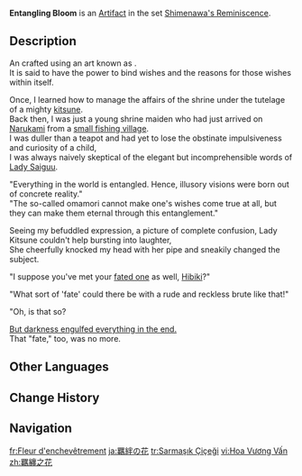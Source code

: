 {{Artifact Infobox
|image = Item Entangling Bloom.png
|set   = Shimenawa's Reminiscence
|piece = Flower of Life
}}
{{Description|A lovely amulet made from twisted paper cord. It is said to hold the power to make wishes come true.}}
'''Entangling Bloom''' is an [[Artifact]] in the set [[Shimenawa's Reminiscence]].

==Description==
An {{w|omamori}} crafted using an art known as {{w|Mizuhiki}}.<br>It is said to have the power to bind wishes and the reasons for those wishes within itself.

Once, I learned how to manage the affairs of the shrine under the tutelage of a mighty [[kitsune]].<br>Back then, I was just a young shrine maiden who had just arrived on [[Narukami Island|Narukami]] from a [[Koseki Village|small fishing village]].<br>I was duller than a teapot and had yet to lose the obstinate impulsiveness and curiosity of a child,<br>I was always naively skeptical of the elegant but incomprehensible words of [[Kitsune Saiguu|Lady Saiguu]].

"Everything in the world is entangled. Hence, illusory visions were born out of concrete reality."<br>"The so-called omamori cannot make one's wishes come true at all, but they can make them eternal through this entanglement."

Seeing my befuddled expression, a picture of complete confusion, Lady Kitsune couldn't help bursting into laughter,<br>She cheerfully knocked my head with her pipe and sneakily changed the subject.

"I suppose you've met your [[Takamine the Mistsplitter|fated one]] as well, [[Asase Hibiki|Hibiki]]?"

"What sort of 'fate' could there be with a rude and reckless brute like that!"

"Oh, is that so?

[[Cataclysm|But darkness engulfed everything in the end.]]<br>That "fate," too, was no more.

==Other Languages==
{{Other Languages
|en       = Entangling Bloom
|zhs      = 羁缠之花
|zhs_rm   = Jīchán zhī Huā
|zht      = 羈纏之花
|zht_rm   = Jīchán zhī Huā
|zh_tl    = Flower of Binding
|ja       = 羈絆の花
|ja_rm    = Kihan no Hana
|ja_tl    = Shackled Flower
|ko       = 속박의 꽃
|ko_rm    = Sokbak-ui Kkot
|ko_tl    = Flower of Restriction
|es       = Flor del Entrelazamiento
|es_tl    = Flower of Entanglement
|fr       = Fleur d'enchevêtrement
|fr_tl    = Flower of Entanglement
|ru       = Опутывающий цветок
|ru_tl    = Entangling Flower
|th       = Entangling Bloom
|vi       = Hoa Vương Vấn
|vi_tl    = 
|de       = Umschlingende Blume
|de_tl    = Entangling Flower
|id       = Entangling Bloom
|pt       = Flor Envolvente
|pt_tl    = 
|tr       = Sarmaşık Çiçeği
|tr_tl    = Creeper Flower
|it       = Fiore intrecciato
|it_tl    = Intertwined Bloom
}}

==Change History==
{{Change History|2.0}}

==Navigation==
{{Artifact Set Navbox|Shimenawa's Reminiscence}}

[[fr:Fleur d'enchevêtrement]]
[[ja:羈絆の花]]
[[tr:Sarmaşık Çiçeği]]
[[vi:Hoa Vương Vấn]]
[[zh:羈纏之花]]
